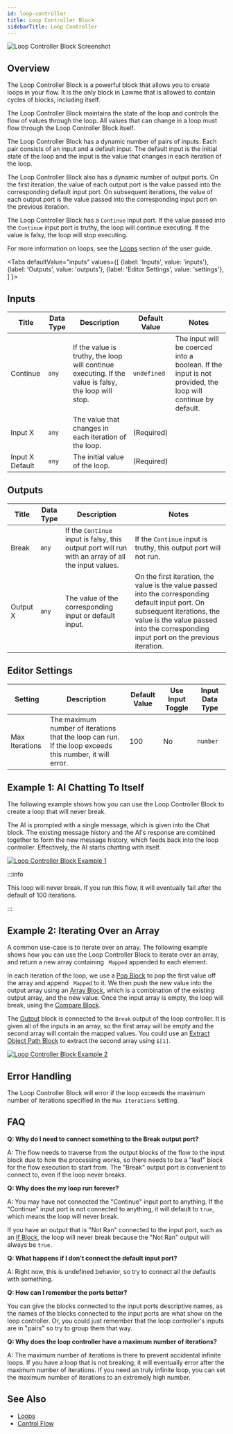 ```yaml
---
id: loop-controller
title: Loop Controller Block
sidebarTitle: Loop Controller
---
```



![Loop Controller Block Screenshot](./assets/loop-controller-block.png)

## Overview

The Loop Controller Block is a powerful block that allows you to create loops in your flow. It is the only block in Lawme that is allowed to contain cycles of blocks, including itself.

The Loop Controller Block maintains the state of the loop and controls the flow of values through the loop. All values that can change in a loop must flow through the Loop Controller Block itself.

The Loop Controller Block has a dynamic number of pairs of inputs. Each pair consists of an input and a default input. The default input is the initial state of the loop and the input is the value that changes in each iteration of the loop.

The Loop Controller Block also has a dynamic number of output ports. On the first iteration, the value of each output port is the value passed into the corresponding default input port. On subsequent iterations, the value of each output port is the value passed into the corresponding input port on the previous iteration.

The Loop Controller Block has a `Continue` input port. If the value passed into the `Continue` input port is truthy, the loop will continue executing. If the value is falsy, the loop will stop executing.

For more information on loops, see the [Loops](../user-guide/workflow/loops.md) section of the user guide.

<Tabs
  defaultValue="inputs"
  values={[
    {label: 'Inputs', value: 'inputs'},
    {label: 'Outputs', value: 'outputs'},
    {label: 'Editor Settings', value: 'settings'},
  ]
}>

<TabItem value="inputs">

## Inputs

| Title           | Data Type | Description                                                                                          | Default Value | Notes                                                                                                      |
| --------------- | --------- | ---------------------------------------------------------------------------------------------------- | ------------- | ---------------------------------------------------------------------------------------------------------- |
| Continue        | `any`     | If the value is truthy, the loop will continue executing. If the value is falsy, the loop will stop. | `undefined`   | The input will be coerced into a boolean. If the input is not provided, the loop will continue by default. |
| Input X         | `any`     | The value that changes in each iteration of the loop.                                                | (Required)    |                                                                                                            |
| Input X Default | `any`     | The initial value of the loop.                                                                       | (Required)    |                                                                                                            |

</TabItem>

<TabItem value="outputs">

## Outputs

| Title    | Data Type | Description                                                                                        | Notes                                                                                                                                                                                                                 |
| -------- | --------- | -------------------------------------------------------------------------------------------------- | --------------------------------------------------------------------------------------------------------------------------------------------------------------------------------------------------------------------- |
| Break    | `any`     | If the `Continue` input is falsy, this output port will run with an array of all the input values. | If the `Continue` input is truthy, this output port will not run.                                                                                                                                                     |
| Output X | `any`     | The value of the corresponding input or default input.                                             | On the first iteration, the value is the value passed into the corresponding default input port. On subsequent iterations, the value is the value passed into the corresponding input port on the previous iteration. |

</TabItem>

<TabItem value="settings">

## Editor Settings

| Setting        | Description                                                                                             | Default Value | Use Input Toggle | Input Data Type |
| -------------- | ------------------------------------------------------------------------------------------------------- | ------------- | ---------------- | --------------- |
| Max Iterations | The maximum number of iterations that the loop can run. If the loop exceeds this number, it will error. | 100           | No               | `number`        |

</TabItem>

</Tabs>

## Example 1: AI Chatting To Itself

The following example shows how you can use the Loop Controller Block to create a loop that will never break.

The AI is prompted with a single message, which is given into the Chat block. The existing message history and the AI's response are combined together to form the new message history, which feeds back into the loop controller. Effectively, the AI starts chatting with itself.

[![Loop Controller Block Example 1](./assets/loop-controller-block-example-01.png)](./assets/loop-controller-block-example-01.png)

:::info

This loop will never break. If you run this flow, it will eventually fail after the default of 100 iterations.

:::

## Example 2: Iterating Over an Array

A common use-case is to iterate over an array. The following example shows how you can use the Loop Controller Block to iterate over an array, and return a new array containing ` Mapped` appended to each element.

In each iteration of the loop, we use a [Pop Block](./pop.mdx) to pop the first value off the array and append ` Mapped` to it. We then push the new value into the output array using an [Array Block](./array.mdx), which is a combination of the existing output array, and the new value. Once the input array is empty, the loop will break, using the [Compare Block](./compare.mdx).

The [Output](./output.mdx) block is connected to the `Break` output of the loop controller. It is given all of the inputs in an array, so the first array will be empty and the second array will contain the mapped values. You could use an [Extract Object Path Block](./extract-object-path.mdx) to extract the second array using `$[1]`.

[![Loop Controller Block Example 2](./assets/loop-controller-block-example-02.png)](./assets/loop-controller-block-example-02.png)

## Error Handling

The Loop Controller Block will error if the loop exceeds the maximum number of iterations specified in the `Max Iterations` setting.

## FAQ

**Q: Why do I need to connect something to the Break output port?**

A: The flow needs to traverse from the output blocks of the flow to the input block due to how the processing works, so there needs to be a "leaf" block for the flow execution to start from. The "Break" output port is convenient to connect to, even if the loop never breaks.

**Q: Why does the my loop run forever?**

A: You may have not connected the "Continue" input port to anything. If the "Continue" input port is not connected to anything, it will default to `true`, which means the loop will never break.

If you have an output that is "Not Ran" connected to the input port, such as an [If Block](./if.mdx), the loop will never break because the "Not Ran" output will always be `true`.

**Q: What happens if I don't connect the default input port?**

A: Right now, this is undefined behavior, so try to connect all the defaults with something.

**Q: How can I remember the ports better?**

You can give the blocks connected to the input ports descriptive names, as the names of the blocks connected to the input ports are what show on the loop controller. Or, you could just remember that the loop controller's inputs are in "pairs" so try to group them that way.

**Q: Why does the loop controller have a maximum number of iterations?**

A: The maximum number of iterations is there to prevent accidental infinite loops. If you have a loop that is not breaking, it will eventually error after the maximum number of iterations. If you need an truly infinite loop, you can set the maximum number of iterations to an extremely high number.

## See Also

- [Loops](../user-guide/workflow/loops.md)
- [Control Flow](../user-guide/workflow/control-flow.md)
